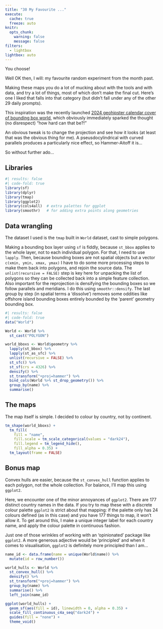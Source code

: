 ```yaml
---
title: "30 My Favourite ..."
execute: 
  cache: true
  freeze: auto
knitr:
  opts_chunk: 
    warning: false
    message: false
filters:
  - lightbox
lightbox: auto
---
```


You choose!

Well OK then, I will: my favourite random experiment from the month past.

Making these maps you do a lot of mucking about with the tools and with data, and try a lot of things, most of which don't make the final cut. Here's one I liked that falls into that category (but didn't fall under any of the other 29 daily prompts).

This inspiration was the recently launched [2024 geohipster calendar cover of bounding box world](https://www.geohipster.com/2023/11/21/2024-geohipster-calendar-2/), which obviously immediately sparked the thought (no disrespect) "how hard can that be?!" 

An obvious tweak is to change the projection and see how it looks (at least that was the obvious thing for me). A pseusdocylindrical with curved parallels produces a particularly nice effect, so Hammer-Aitoff it is...

So without further ado...

## Libraries
```r
#| results: false
#| code-fold: true
library(sf)
library(dplyr)
library(tmap)
library(ggplot2)
library(cols4all)  # extra palettes for ggplot
library(smoothr)   # for adding extra points along geometries
```

## Data wrangling
The dataset I used is the `tmap` built in `World` dataset, cast to simple polygons.

Making a bounding box layer using `sf` is fiddly, because `st_bbox` applies to the whole layer, not to each individual polygon. For that, I need to use `lapply`. Then, because bounding boxes are not spatial objects but a vector `c(xmin, ymin, xmax, ymax)` I have to do some more processing steps to make them back into polygons, and rejoin the source data. The `unlist(recursive = FALSE)` step is key here for unpacking the list of polygons so they can be collected back into a simple feature collection. Also important for the reprojection is densifying the bounding boxes so we follow parallels and meridians. I do this using `smoothr::densify`. The last group by step (in spatial terms a 'dissolve') removes some oddities like offshore island bounding boxes entirely bounded by the 'parent' geometry bounding box.

```r
#| results: false
#| code-fold: true
data("World")

World <- World %>%
  st_cast("POLYGON")

world_bboxs <- World$geometry %>% 
  lapply(st_bbox) %>%
  lapply(st_as_sfc) %>%
  unlist(recursive = FALSE) %>% 
  st_sfc() %>%
  st_sf(crs = 4326) %>%
  densify() %>%
  st_transform("+proj=hammer") %>%
  bind_cols(World %>% st_drop_geometry()) %>%
  group_by(name) %>%
  summarise()
```

## The maps
The map itself is simple. I decided to colour by country, not by continent.

```r
tm_shape(world_bboxs) + 
  tm_fill(
    fill = "name",
    fill.scale = tm_scale_categorical(values = "dark24"),
    fill.legend = tm_legend_hide(),
    fill_alpha = 0.35) + 
  tm_layout(frame = FALSE)
```

## Bonus map
Convex hulls are easier, because the `st_convex_hull` function applies to each polygon, not the whole collection. For balance, I'll map this using `ggplot2`. 

Here, we encounter one of the minor annoyances of `ggplot2`. There are 177 distinct country names in the data. If you try to map these with a discrete colour palette `ggplot2` is strict about that mapping: if the palette only has 24 colours defined (as in this case) and you have 177 things to map, it won't allow it. To get around this, I make a unique integer label for each country name, and apply the colour palette in continuous fashion. 

Just one of those wrinkles of working with an 'opinionated' package like `ggplot2`. A more generous adjective would be 'principled' and when it comes to visualisation, `ggplot2` is definitely more principled than I am...

```r
name_id <- data.frame(name = unique(World$name)) %>%
  mutate(id = row_number())

world_hulls <- World %>% 
  st_convex_hull() %>%
  densify() %>%
  st_transform("+proj=hammer") %>% 
  group_by(name) %>%
  summarise() %>%
  left_join(name_id)

ggplot(world_hulls) + 
  geom_sf(aes(fill = id), linewidth = 0, alpha = 0.35) + 
  scale_fill_continuous_c4a_seq("dark24") +
  guides(fill = "none") + 
  theme_void()
```
